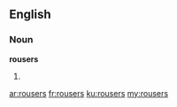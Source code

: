 ==English==

===Noun===
'''rousers'''

# {{plural of|[[rouser]]}}

[[ar:rousers]]
[[fr:rousers]]
[[ku:rousers]]
[[my:rousers]]